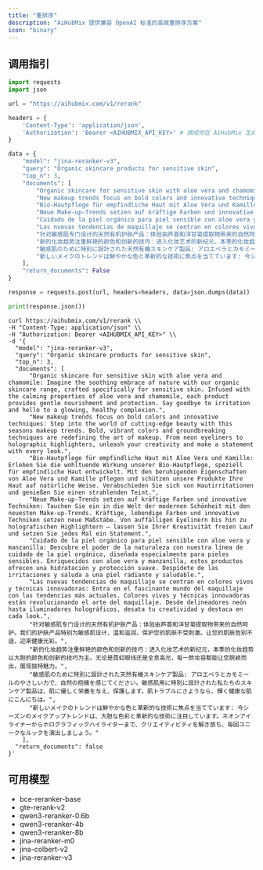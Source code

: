 ```yaml
---
title: "重排序"
description: "AiHubMix 提供兼容 OpenAI 标准的高效重排序方案"
icon: "binary"
---
```


## 调用指引

<CodeGroup>

```py 通用 Rerank
import requests
import json

url = "https://aihubmix.com/v1/rerank"

headers = {
    'Content-Type': 'application/json',
    'Authorization': 'Bearer <AIHUBMIX_API_KEY>' # 换成你在 AiHubMix 生成的密钥
}

data = {
    "model": "jina-reranker-v3",
    "query": "Organic skincare products for sensitive skin",
    "top_n": 3,
    "documents": [
        "Organic skincare for sensitive skin with aloe vera and chamomile: Imagine the soothing embrace of nature with our organic skincare range, crafted specifically for sensitive skin. Infused with the calming properties of aloe vera and chamomile, each product provides gentle nourishment and protection. Say goodbye to irritation and hello to a glowing, healthy complexion.",
        "New makeup trends focus on bold colors and innovative techniques: Step into the world of cutting-edge beauty with this seasons makeup trends. Bold, vibrant colors and groundbreaking techniques are redefining the art of makeup. From neon eyeliners to holographic highlighters, unleash your creativity and make a statement with every look.",
        "Bio-Hautpflege für empfindliche Haut mit Aloe Vera und Kamille: Erleben Sie die wohltuende Wirkung unserer Bio-Hautpflege, speziell für empfindliche Haut entwickelt. Mit den beruhigenden Eigenschaften von Aloe Vera und Kamille pflegen und schützen unsere Produkte Ihre Haut auf natürliche Weise. Verabschieden Sie sich von Hautirritationen und genießen Sie einen strahlenden Teint.",
        "Neue Make-up-Trends setzen auf kräftige Farben und innovative Techniken: Tauchen Sie ein in die Welt der modernen Schönheit mit den neuesten Make-up-Trends. Kräftige, lebendige Farben und innovative Techniken setzen neue Maßstäbe. Von auffälligen Eyelinern bis hin zu holografischen Highlightern – lassen Sie Ihrer Kreativität freien Lauf und setzen Sie jedes Mal ein Statement.",
        "Cuidado de la piel orgánico para piel sensible con aloe vera y manzanilla: Descubre el poder de la naturaleza con nuestra línea de cuidado de la piel orgánico, diseñada especialmente para pieles sensibles. Enriquecidos con aloe vera y manzanilla, estos productos ofrecen una hidratación y protección suave. Despídete de las irritaciones y saluda a una piel radiante y saludable.",
        "Las nuevas tendencias de maquillaje se centran en colores vivos y técnicas innovadoras: Entra en el fascinante mundo del maquillaje con las tendencias más actuales. Colores vivos y técnicas innovadoras están revolucionando el arte del maquillaje. Desde delineadores neón hasta iluminadores holográficos, desata tu creatividad y destaca en cada look.",
        "针对敏感肌专门设计的天然有机护肤产品：体验由芦荟和洋甘菊提取物带来的自然呵护。我们的护肤产品特别为敏感肌设计，温和滋润，保护您的肌肤不受刺激。让您的肌肤告别不适，迎来健康光彩。",
        "新的化妆趋势注重鲜艳的颜色和创新的技巧：进入化妆艺术的新纪元，本季的化妆趋势以大胆的颜色和创新的技巧为主。无论是霓虹眼线还是全息高光，每一款妆容都能让您脱颖而出，展现独特魅力。",
        "敏感肌のために特別に設計された天然有機スキンケア製品: アロエベラとカモミールのやさしい力で、自然の抱擁を感じてください。敏感肌用に特別に設計された私たちのスキンケア製品は、肌に優しく栄養を与え、保護します。肌トラブルにさようなら、輝く健康な肌にこんにちは。",
        "新しいメイクのトレンドは鮮やかな色と革新的な技術に焦点を当てています: 今シーズンのメイクアップトレンドは、大胆な色彩と革新的な技術に注目しています。ネオンアイライナーからホログラフィックハイライターまで、クリエイティビティを解き放ち、毎回ユニークなルックを演出しましょう。"
    ],
    "return_documents": False
}

response = requests.post(url, headers=headers, data=json.dumps(data))

print(response.json())
```


```cURL curl
curl https://aihubmix.com/v1/rerank \\
-H "Content-Type: application/json" \\
-H "Authorization: Bearer <AIHUBMIX_API_KEY>" \\
-d '{
  "model": "jina-reranker-v3",
  "query": "Organic skincare products for sensitive skin",
  "top_n": 3,
  "documents": [
      "Organic skincare for sensitive skin with aloe vera and chamomile: Imagine the soothing embrace of nature with our organic skincare range, crafted specifically for sensitive skin. Infused with the calming properties of aloe vera and chamomile, each product provides gentle nourishment and protection. Say goodbye to irritation and hello to a glowing, healthy complexion.",
      "New makeup trends focus on bold colors and innovative techniques: Step into the world of cutting-edge beauty with this seasons makeup trends. Bold, vibrant colors and groundbreaking techniques are redefining the art of makeup. From neon eyeliners to holographic highlighters, unleash your creativity and make a statement with every look.",
      "Bio-Hautpflege für empfindliche Haut mit Aloe Vera und Kamille: Erleben Sie die wohltuende Wirkung unserer Bio-Hautpflege, speziell für empfindliche Haut entwickelt. Mit den beruhigenden Eigenschaften von Aloe Vera und Kamille pflegen und schützen unsere Produkte Ihre Haut auf natürliche Weise. Verabschieden Sie sich von Hautirritationen und genießen Sie einen strahlenden Teint.",
      "Neue Make-up-Trends setzen auf kräftige Farben und innovative Techniken: Tauchen Sie ein in die Welt der modernen Schönheit mit den neuesten Make-up-Trends. Kräftige, lebendige Farben und innovative Techniken setzen neue Maßstäbe. Von auffälligen Eyelinern bis hin zu holografischen Highlightern – lassen Sie Ihrer Kreativität freien Lauf und setzen Sie jedes Mal ein Statement.",
      "Cuidado de la piel orgánico para piel sensible con aloe vera y manzanilla: Descubre el poder de la naturaleza con nuestra línea de cuidado de la piel orgánico, diseñada especialmente para pieles sensibles. Enriquecidos con aloe vera y manzanilla, estos productos ofrecen una hidratación y protección suave. Despídete de las irritaciones y saluda a una piel radiante y saludable.",
      "Las nuevas tendencias de maquillaje se centran en colores vivos y técnicas innovadoras: Entra en el fascinante mundo del maquillaje con las tendencias más actuales. Colores vivos y técnicas innovadoras están revolucionando el arte del maquillaje. Desde delineadores neón hasta iluminadores holográficos, desata tu creatividad y destaca en cada look.",
      "针对敏感肌专门设计的天然有机护肤产品：体验由芦荟和洋甘菊提取物带来的自然呵护。我们的护肤产品特别为敏感肌设计，温和滋润，保护您的肌肤不受刺激。让您的肌肤告别不适，迎来健康光彩。",
      "新的化妆趋势注重鲜艳的颜色和创新的技巧：进入化妆艺术的新纪元，本季的化妆趋势以大胆的颜色和创新的技巧为主。无论是霓虹眼线还是全息高光，每一款妆容都能让您脱颖而出，展现独特魅力。",
      "敏感肌のために特別に設計された天然有機スキンケア製品: アロエベラとカモミールのやさしい力で、自然の抱擁を感じてください。敏感肌用に特別に設計された私たちのスキンケア製品は、肌に優しく栄養を与え、保護します。肌トラブルにさようなら、輝く健康な肌にこんにちは。",
      "新しいメイクのトレンドは鮮やかな色と革新的な技術に焦点を当てています: 今シーズンのメイクアップトレンドは、大胆な色彩と革新的な技術に注目しています。ネオンアイライナーからホログラフィックハイライターまで、クリエイティビティを解き放ち、毎回ユニークなルックを演出しましょう。"
    ],
  "return_documents": false
}'
```

</CodeGroup>

## 可用模型

- bce-reranker-base
- gte-rerank-v2
- qwen3-reranker-0.6b
- qwen3-reranker-4b
- qwen3-reranker-8b
- jina-reranker-m0
- jina-colbert-v2
- jina-reranker-v3